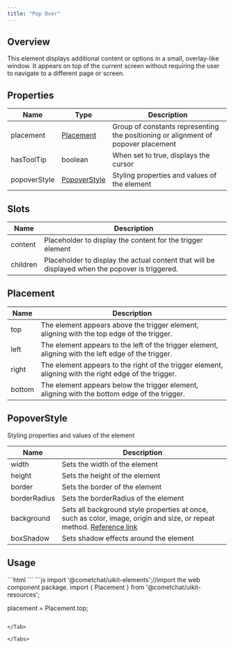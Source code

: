 ```yaml
---
title: "Pop Over"
---
```


## Overview

This element displays additional content or options in a small, overlay-like window. It appears on top of the current screen without requiring the user to navigate to a different page or screen.

## Properties

| Name         | Type                                                       | Description                                                                       |
| ------------ | ---------------------------------------------------------- | --------------------------------------------------------------------------------- |
| placement    | [Placement](/docs/ui-kit/angular/pop-over#placement)       | Group of constants representing the positioning or alignment of popover placement |
| hasToolTip   | boolean                                                    | When set to true, displays the cursor                                             |
| popoverStyle | [PopoverStyle](/docs/ui-kit/angular/pop-over#popoverstyle) | Styling properties and values of the element                                      |

## Slots

| Name     | Description                                                                                     |
| -------- | ----------------------------------------------------------------------------------------------- |
| content  | Placeholder to display the content for the trigger element                                      |
| children | Placeholder to display the actual content that will be displayed when the popover is triggered. |

## Placement

| Name   | Description                                                                                           |
| ------ | ----------------------------------------------------------------------------------------------------- |
| top    | The element appears above the trigger element, aligning with the top edge of the trigger.             |
| left   | The element appears to the left of the trigger element, aligning with the left edge of the trigger.   |
| right  | The element appears to the right of the trigger element, aligning with the right edge of the trigger. |
| bottom | The element appears below the trigger element, aligning with the bottom edge of the trigger.          |

## PopoverStyle

Styling properties and values of the element

| Name         | Description                                                                                                                                                                          |
| ------------ | ------------------------------------------------------------------------------------------------------------------------------------------------------------------------------------ |
| width        | Sets the width of the element                                                                                                                                                        |
| height       | Sets the height of the element                                                                                                                                                       |
| border       | Sets the border of the element                                                                                                                                                       |
| borderRadius | Sets the borderRadius of the element                                                                                                                                                 |
| background   | Sets all background style properties at once, such as color, image, origin and size, or repeat method. [Reference link](https://developer.mozilla.org/en-US/docs/Web/CSS/background) |
| boxShadow    | Sets shadow effects around the element                                                                                                                                               |

## Usage

<Tabs>
<Tab title="HTML">
```html
<cometchat-popover
[placement]="placement" 
[hasToolTip]="true"
></cometchat-popover>
```

</Tab>

<Tab title="JavaScript">
```js
import '@cometchat/uikit-elements';//import the web component package.
import { Placement } from '@cometchat/uikit-resources';

placement = Placement.top;
```

</Tab>

</Tabs>
